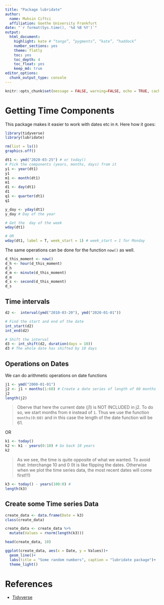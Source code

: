 ```yaml
---
title: "Package lubridate"
author:
  name: Muhsin Ciftci
  affiliation: Goethe University Frankfurt
date: "`r format(Sys.time(), '%d %B %Y')`"
output:
  html_document:
    highlight: kate # “tango”, “pygments”, “kate”, “haddock”
    number_sections: yes
    theme: flatly
    toc: yes
    toc_depth: 4
    toc_float: yes
    keep_md: true
editor_options: 
  chunk_output_type: console
---
```



```r
knitr::opts_chunk$set(message = FALSE, warning=FALSE, echo = TRUE, cache = F, dpi=300)
```

# Getting Time Components
This package makes it easier  to work  with dates etc in   `R`. Here how it goes:

```r
library(tidyverse)
library(lubridate)
```

```r
rm(list = ls())
graphics.off()

dt1 <- ymd("2020-03-25") # or today()
# Pick the components (years, months, days) from it
y1 <- year(dt1)
y1
m1 <- month(dt1)
m1
d1 <- day(dt1)
d1
q1 <- quarter(dt1)
q1

y_day <- yday(dt1)
y_day # Day of the year
```

```r
# Get the  day of the week
wday(dt1)

# OR
wday(dt1, label = T, week_start = 1) # week_start = 1 for Monday
```

The same operations can be done for the function `now()` as well.

```r
d_this_moment <- now()
d_h <- hour(d_this_moment)
d_h
d_m <- minute(d_this_moment)
d_m
d_s <- second(d_this_moment)
d_s
```

## Time intervals

```r
d2 <-  interval(ymd("2010-03-20"), ymd("2020-01-01"))

# Find the start and end of the date
int_start(d2)
int_end(d2)

# Shift the interval
d3 <- int_shift(d2, duration(days = 10))
d3 # The whole date has shifted by 10 days
```

## Operations on Dates
We can do arithmetic operations on date functions

```r
j1 <- ymd("2000-01-01")
j2 <- j1 + months(1:60) # Create a date series of length of 60 months
j2
length(j2)
```

> Oberve that here the current date (j1) is NOT INCLUDED in j2. To do so, we start months from `0` instead of `1`. Thus we use the function `months(0:60)` and in this case the length of the date function will be 61. 


OR
```r
k1 <- today()
k2 <- k1 - years(0:10) # Go back 10 years
k2
```

> As we see, the time is quite opposite of what we wanted. To avoid that: Interchange 10 and 0 (It is like flipping the dates. Otherwise when we plot the time series data, the most recent dates will come first!!!)

```r
k3 <- today() - years(100:0) # 
length(k3)
```


## Create some Time series Data
```r
create_data <- data.frame(Date = k3)
class(create_data)

create_data <- create_data %>%
  mutate(Values = rnorm(length(k3)))

head(create_data, 10)

ggplot(create_data, aes(x = Date, y = Values))+
  geom_line()+
  labs(title = "Some random numbers", caption = "lubridate package")+
  theme_light()
```
















# References 
- [Tidyverse](https://lubridate.tidyverse.org/reference/interval.html)

